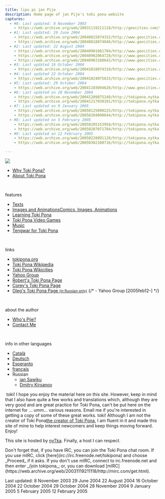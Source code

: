 ```yaml
---
title: lipu pi jan Pije
description: Home page of jan Pije's toki pona website
captures:
  - #0: Last updated: 8 November 2003
    - https://web.archive.org/web/20031119211118/http://geocities.com/tokipona/
  - #1: Last updated: 29 June 2004
    - https://web.archive.org/web/20040815074332/http://www.geocities.com/tokipona/
    - https://web.archive.org/web/20040818074846/http://www.geocities.com:80/tokipona/
  - #2: Last updated: 22 August 2004
    - https://web.archive.org/web/20040901081704/http://www.geocities.com/tokipona/
    - https://web.archive.org/web/20040902064728/http://www.geocities.com/tokipona/
    - https://web.archive.org/web/20040903180642/http://www.geocities.com/tokipona/
  - #3: Last updated 16 October 2004
    - https://web.archive.org/web/20041018074310/http://www.geocities.com/tokipona/
  - #4: Last updated 22 October 2004
    - https://web.archive.org/web/20041024075633/http://www.geocities.com/tokipona/
  - #5: Last updated: 29 October 2004
    - https://web.archive.org/web/20041103094626/http://www.geocities.com/tokipona/
  - #6: Last updated on 28 November 2004
    - https://web.archive.org/web/20041209075240/http://tokipona.nytka.org/
    - https://web.archive.org/web/20041217030101/http://tokipona.nytka.org/
  - #7: Last updated on 9 January 2005
    - https://web.archive.org/web/20050125090225/http://tokipona.nytka.org:80/
    - https://web.archive.org/web/20050204090644/http://tokipona.nytka.org/
  - #8: Last updated on 5 February 2005
    - https://web.archive.org/web/20050205153958/http://tokipona.nytka.org/
    - https://web.archive.org/web/20050207071704/http://tokipona.nytka.org:80/
  - #9: Last updated on 12 February 2005
    - https://web.archive.org/web/20050228091120/http://tokipona.nytka.org:80/
    - https://web.archive.org/web/20050302100716/http://tokipona.nytka.org:80/

---
```


![](/images/banner.gif)

<nav>

- <Change till={5}>[Why Toki Pona?](/about/why)</Change>
- <Change from={5}>[About Toki Pona](/about)</Change>

&nbsp;

<Change from={5}>features</Change>
- [Texts](/text)
- [<Change till={5}>Images and Animations</Change><Change from={5}>Comics, Images, Animations</Change>](/image)
- [Learn<Change till={5}>ing</Change> Toki Pona](/learn)
- <Change from={1}>[<Change till={5}>Toki Pona</Change> Video Games](/game)</Change>
- [Music](/music)
- [Tengwar for Toki Pona](/tengwar)  


&nbsp;

<Change from={5}>links</Change>
- <Change from={3}>[tokipona.org](http://www.tokipona.org)</Change>
- <Change from={1} till={7}>[Toki Pona Wikipedia](https://web.archive.org/web/20040818081632/http://tokipona.wikipedia.org/wiki/lipu_lawa)</Change>
- <Change from={7}>[Toki Pona Wikicities](https://web.archive.org/web/20050125090225/http://tokipona.wikicities.com/index.php/lipu_lawa)</Change>
- <Change from={9}>[Yahoo Group](https://kulupu-majuna.github.io/yahoo/)</Change>
- <Change from={1} till={9}>[Robert's Toki Pona Page](https://web.archive.org/web/20040818074846/http://rowa.giso.de/languages/toki-pona/)</Change> 
- <Change from={2} till={9}>[Corey's Toki Pona Page](https://web.archive.org/web/20040901081704/http://www.tokipona.bravehost.com/)</Change>
- <Change from={1} till={6}>[Oleg's Toki Pona Page <small>(in Russian only)</small>](https://web.archive.org/web/20040818074846/http://www.lingvisto.org/tokipona/index.html)</Change>
{/* - Yahoo Group [2005feb12-] */}

&nbsp;

<Change from={5}>about the author</Change>
- [Who's Pije?](/me)
- [Contact Me](/me/contact)

&nbsp;

<Change from={6}>

info in other languages
- [Català](https://web.archive.org/web/20041209075240/http://vicerveza.homeunix.net/~viric/tokipona/)
- [Deutsch](https://web.archive.org/web/20041209075240/http://rowa.giso.de/languages/toki-pona/german/index.php)
- [Esperanto](https://web.archive.org/web/20041209075240/http://www.tokipona.org/eo.html)
- [français](https://web.archive.org/web/20041209075240/http://lvogel.free.fr/tokipona/)
- Russian
  - [jan Sawiku](https://web.archive.org/web/20041209075240/http://www.lingvisto.org/tokipona/index.html)
  - [Dmitry Kirsanov](https://web.archive.org/web/20041209075240/http://ixite.ru/toki_pona)
</Change>

</nav>

<Change from={6} till={7}><a href="/grinch"><img /></a></Change>
<Change till={1}>toki! I hope you enjoy the material here on this site. However, keep in mind that I also have quite a few works and translations which, although they are very good and are great practice for Toki Pona, can't be put here on the internet for ... umm... various reasons. Email me if you're interested in getting a copy of some of these great works.</Change>
<Change from={1}>toki! Although I am not <Change till={6}>the creator of Toki Pona</Change><Change from={6}>[the creator of Toki Pona](https://web.archive.org/web/20050125015233/http://en.wikipedia.org/wiki/Sonja_Elen_Kisa)</Change>, I am fluent in it and made this site of mine to help interest newcomers and keep things moving forward. Enjoy!</Change>

<Change from={6}>This site is hosted by [nyTka](https://web.archive.org/web/20041217030101/http://www.nytka.org/). Finally, a host I can respect.</Change>


<Change till={1}>
Don't forget that, if you have IRC, you can join the Toki Pona chat room.
If you use mIRC, click [here](irc://irc.freenode.net/tokipona) and choose _Proceed_ if it asks.
If you don't use mIRC, connect to irc.freenode.net and then enter _/join tokipona_; or, you can download [mIRC](https://web.archive.org/web/20031119211118/http://mirc.com/get.html).
</Change>

Last updated: 
<Change till={1}>8 November 2003</Change>
<Change from={1} till={2}>29 June 2004</Change>
<Change from={2} till={3}>22 August 2004</Change>
<Change from={3} till={4}>16 October 2004</Change>
<Change from={4} till={5}>22 October 2004</Change>
<Change from={5} till={6}>29 October 2004</Change>
<Change from={6} till={7}>28 November 2004</Change>
<Change from={7} till={8}>9 January 2005</Change>
<Change from={8} till={9}>5 February 2005</Change>
<Change from={9} till={10}>12 February 2005</Change>